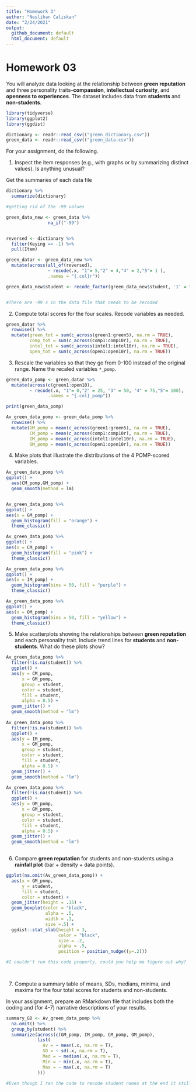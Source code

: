 ```yaml
---
title: "Homework 3"
author: "Neslihan Caliskan"
date: "2/24/2021"
output: 
  github_document: default
  html_document: default
---
```

# Homework 03

You will analyze data looking at the relationship between **green reputation** and three personality traits--**compassion**, **intellectual curiosity**, and **openness to experiences**.
The dataset includes data from **students** and **non-students**.


```r
library(tidyverse)
library(ggplot2)
library(ggdist)
```

```r
dictionary <- readr::read_csv(("green_dictionary.csv"))
green_data <- readr::read_csv(("green_data.csv"))
```

For your assignment, do the following.

  1. Inspect the item responses (e.g., with graphs or by summarizing distinct values). 
     Is anything unusual?

Get the summaries of each data file     
```r
dictionary %>%
  summarize(dictionary)

#getting rid of the -99 values

green_data_new <- green_data %>%
                na_if("-99")


reversed <- dictionary %>%
  filter(Keying == -1) %>%
  pull(Item)

green_datar <- green_data_new %>% 
  mutate(across(all_of(reversed),
                ~ recode(.x, "1"= 5,"2" = 4,"4" = 2,"5"= 1 ),
                .names = "{.col}r"))

green_data_new$student <- recode_factor(green_data_new$student, '1' = "Non-student", '2' = "Student", .default = NULL)


#There are -99 s in the data file that needs to be recoded
```
     
  2. Compute total scores for the four scales. 
     Recode variables as needed.
```r
green_datar %>% 
  rowwise() %>% 
  mutate(green_tot = sum(c_across(green1:green5), na.rm = TRUE),
         comp_tot = sum(c_across(comp1:comp10r), na.rm = TRUE),
         intel_tot = sum(c_across(intel1:intel10r), na.rm = TRUE),
         open_tot = sum(c_across(open1:open10r), na.rm = TRUE))
```
    
  3. Rescale the variables so that they go from 0-100 instead of the original range.
     Name the recaled variables `*_pomp`.
```r
green_data_pomp <- green_datar %>% 
  mutate(across(c(green1:open10),
         ~ recode(.x, "1"= 0,"2" = 25, "3" = 50, "4" = 75,"5"= 100),
                .names = "{.col}_pomp"))

print(green_data_pomp)

Av_green_data_pomp <- green_data_pomp %>% 
  rowwise() %>% 
  mutate(GM_pomp = mean(c_across(green1:green5), na.rm = TRUE),
         CM_pomp = mean(c_across(comp1:comp10r), na.rm = TRUE),
         IM_pomp = mean(c_across(intel1:intel10r), na.rm = TRUE),
         OM_pomp = mean(c_across(open1:open10r), na.rm = TRUE))

```
     
  4. Make plots that illustrate the distributions of the 4 POMP-scored variables.
```r
Av_green_data_pomp %>% 
ggplot() +
  aes(CM_pomp,GM_pomp) +
  geom_smooth(method = lm) 


Av_green_data_pomp %>% 
ggplot() +
aes(x = GM_pomp) +
  geom_histogram(fill = "orange") +
  theme_classic()

Av_green_data_pomp %>% 
ggplot() +
aes(x = CM_pomp) +
  geom_histogram(fill = "pink") +
  theme_classic()

Av_green_data_pomp %>% 
ggplot() +
aes(x = IM_pomp) +
  geom_histogram(bins = 50, fill = "purple") +
  theme_classic()

Av_green_data_pomp %>% 
ggplot() +
aes(x = OM_pomp) +
  geom_histogram(bins = 50, fill = "yellow") +
  theme_classic()


```
  
  5. Make scatterplots showing the relationships between **green reputation** and each personality trait.
     Include trend lines for **students** and **non-students**.
     What do these plots show?
     
```r
Av_green_data_pomp %>% 
  filter(!is.na(student)) %>% 
  ggplot() +
  aes(y = CM_pomp,
      x = GM_pomp,
      group = student,
      color = student,
      fill = student,
      alpha = 0.5) +
  geom_jitter() +
  geom_smooth(method = "lm")
  
Av_green_data_pomp %>% 
  filter(!is.na(student)) %>% 
  ggplot() +
  aes(y = IM_pomp,
      x = GM_pomp,
      group = student,
      color = student,
      fill = student, 
      alpha = 0.5) +
  geom_jitter() +
  geom_smooth(method = "lm")

Av_green_data_pomp %>% 
  filter(!is.na(student)) %>% 
  ggplot() +
  aes(y = OM_pomp,
      x = GM_pomp,
      group = student,
      color = student,
      fill = student, 
      alpha = 0.5) +
  geom_jitter() +
  geom_smooth(method = "lm")
  
```
     
  6. Compare **green reputation** for students and non-students using a **rainfall plot** (bar + density + data points).
  
```r
ggplot(na.omit(Av_green_data_pomp)) +
  aes(x = GM_pomp,
      y = student,
      fill = student,
      color = student) +
  geom_jitter(height = .15) +
  geom_boxplot(color = "black",
               alpha = .5,
               width = .1,
               size =.5) +
  ggdist::stat_slab(height = 3,
                    color = "black",
                    size = .2,
                    alpha = .5,
                    position = position_nudge((y=.2)))

#I couldn't run this code properly, could you help me figure out why?

  
```
  
  7. Compute a summary table of means, SDs, medians, minima, and maxima for the four total scores for students and non-students.
  
In your assignment, prepare an RMarkdown file that includes both the coding and (for 4-7) narrative descriptions of your results.

```r
summary_GD <- Av_green_data_pomp %>% 
  na.omit() %>% 
  group_by(student) %>% 
  summarize(across(c(GM_pomp, IM_pomp, CM_pomp, OM_pomp),
            list(
              Av = ~ mean(.x, na.rm = T),
              SD = ~ sd(.x, na.rm = T),
              Med = ~ median(.x, na.rm = T),
              Min = ~ min(.x, na.rm = T),
              Max = ~ max(.x, na.rm = T)
            )))

#Even though I ran the code to recode student names at the end it still showed them as 1 & 2. 
```




